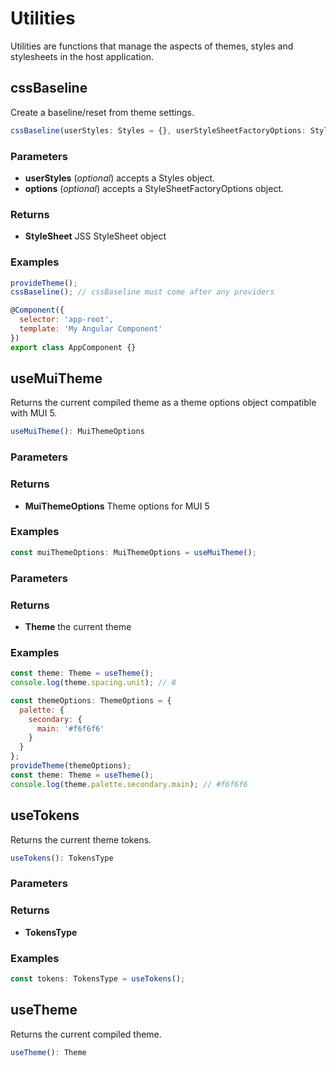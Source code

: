 
<Meta title="Core/Theme and style utilities/Utilities" />

<h1>Utilities</h1>
<p>Utilities are functions that manage the aspects of themes, styles and stylesheets in the host application.</p>

<h2>cssBaseline</h2>
<p>Create a baseline/reset from theme settings.</p>

```javascript
cssBaseline(userStyles: Styles = {}, userStyleSheetFactoryOptions: StyleSheetFactoryOptions = {}): void
```

<h3>Parameters</h3>
<ul>
  <li>
    <strong>userStyles</strong> (<i>optional</i>) accepts a Styles object.
  </li>
  <li>
    <strong>options</strong> (<i>optional</i>) accepts a StyleSheetFactoryOptions object.
  </li>
</ul>

<h3>Returns</h3>
<ul>
  <li>
    <strong>StyleSheet</strong> JSS StyleSheet object
  </li>
</ul>

<h3>Examples</h3>

```javascript
provideTheme();
cssBaseline(); // cssBaseline must come after any providers

@Component({
  selector: 'app-root',
  template: 'My Angular Component'
})
export class AppComponent {}
```

<h2>useMuiTheme</h2>
<p>Returns the current compiled theme as a theme options object compatible with MUI 5.</p>

```javascript
useMuiTheme(): MuiThemeOptions
```

<h3>Parameters</h3>

<h3>Returns</h3>
<ul>
  <li>
    <strong>MuiThemeOptions</strong> Theme options for MUI 5
  </li>
</ul>

<h3>Examples</h3>

```javascript
const muiThemeOptions: MuiThemeOptions = useMuiTheme();
```

<h3>Parameters</h3>

<h3>Returns</h3>
<ul>
  <li>
    <strong>Theme</strong> the current theme
  </li>
</ul>

<h3>Examples</h3>

```javascript
const theme: Theme = useTheme();
console.log(theme.spacing.unit); // 8

const themeOptions: ThemeOptions = {
  palette: {
    secondary: {
      main: '#f6f6f6'
    }
  }
};
provideTheme(themeOptions);
const theme: Theme = useTheme();
console.log(theme.palette.secondary.main); // #f6f6f6
```

<h2>useTokens</h2>
<p>Returns the current theme tokens.</p>

```javascript
useTokens(): TokensType
```

<h3>Parameters</h3>

<h3>Returns</h3>
<ul>
  <li>
    <strong>TokensType</strong>
  </li>
</ul>

<h3>Examples</h3>

```javascript
const tokens: TokensType = useTokens();
```

<h2>useTheme</h2>
<p>Returns the current compiled theme.</p>

```javascript
useTheme(): Theme
```

